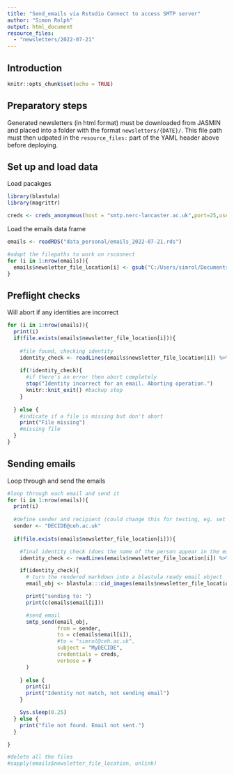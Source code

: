 ```yaml
---
title: "Send_emails via Rstudio Connect to access SMTP server"
author: "Simon Rolph"
output: html_document
resource_files:
  - "newsletters/2022-07-21"
---
```



## Introduction



```r
knitr::opts_chunk$set(echo = TRUE)
```

## Preparatory steps

Generated newsletters (in html format) must be downloaded from JASMIN and placed into a folder with the format `newsletters/{DATE}/`. This file path must then udpated in the `resource_files:` part of the YAML header above before deploying.

## Set up and load data

Load pacakges

```r
library(blastula)
library(magrittr)

creds <- creds_anonymous(host = "smtp.nerc-lancaster.ac.uk",port=25,use_ssl = T)

```

Load the emails data frame

```r
emails <- readRDS("data_personal/emails_2022-07-21.rds")

#adapt the filepaths to work on rsconnect
for (i in 1:nrow(emails)){
  emails$newsletter_file_location[i] <- gsub("C:/Users/simrol/Documents/R/DECIDE-WP3-newsletter/","", emails$newsletter_file_location[i])
}

```

## Preflight checks

Will abort if any identities are incorrect

```r
for (i in 1:nrow(emails)){
  print(i)
  if(file.exists(emails$newsletter_file_location[i])){
    
    #file found, checking identity
    identity_check <- readLines(emails$newsletter_file_location[i]) %>% paste0(collapse="") %>% grepl(emails$name[i],.)
    
    if(!identity_check){
      #if there's an error then abort completely
      stop("Identity incorrect for an email. Aborting operation.")
      knitr::knit_exit() #backup stop
    }
    
  } else {
    #indicate if a file is missing but don't abort
    print("File missing")
    #missing file
  }
}

```


## Sending emails

Loop through and send the emails

```r

#loop through each email and send it
for (i in 1:nrow(emails)){
  print(i)
  
  #define sender and recipient (could change this for testing, eg. set the recipient to your email to generate a batch of emails for different users but then see what they look like in your own inbox without spamming real users.)
  sender <- "DECIDE@ceh.ac.uk" 
  
  if(file.exists(emails$newsletter_file_location[i])){

    #final identity check (does the name of the person appear in the email content)
    identity_check <- readLines(emails$newsletter_file_location[i]) %>% paste0(collapse="") %>% grepl(emails$name[i],.)

    if(identity_check){
      # turn the rendered markdown into a blastula ready email object
      email_obj <- blastula:::cid_images(emails$newsletter_file_location[i])

      print("sending to: ")
      print(c(emails$email[i]))

      #send email
      smtp_send(email_obj,
                from = sender,
                to = c(emails$email[i]),
                #to = "simrol@ceh.ac.uk",
                subject = "MyDECIDE",
                credentials = creds,
                verbose = F
      )
      
    } else {
      print(i)
      print("Identity not match, not sending email")
    }

    Sys.sleep(0.25)
  } else {
    print("file not found. Email not sent.")
  }

}

#delete all the files
#sapply(emails$newsletter_file_location, unlink)

```